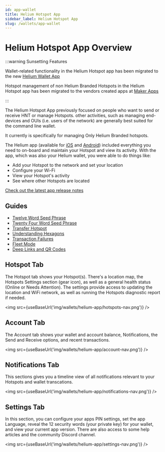```yaml
---
id: app-wallet
title: Helium Hotspot App
sidebar_label: Helium Hotspot App
slug: /wallets/app-wallet
---
```


# Helium Hotspot App Overview


:::warning Sunsetting Features

Wallet-related functionality in the Helium Hotspot app has been migrated to the new
[Helium Wallet App](/wallets/helium-wallet-app)

Hotspot management of non Helium Branded Hotspots in the Helium Hotspot app has been migrated to the
vendors created apps at [Maker Apps](/mine-hnt/maker-apps)

:::

The Helium Hotspot App previously focused on people who want to send or receive HNT or manage
Hotspots. other activities, such as managing end-devices and OUIs (i.e. users of the network) are
generally best suited for the command line wallet.

It currently is specifically for managing Only Helium Branded hotspots.

The Helium app (available for [iOS](https://apps.apple.com/us/app/helium-hotspot/id1450463605) and
[Android](https://play.google.com/store/apps/details?id=com.helium.wallet)) included everything you
need to on-board and maintain your Hotspot and view its activity. With the app, which was also your
Helium wallet, you were able to do things like:

- Add your Hotspot to the network and set your location
- Configure your Wi-Fi
- View your Hotspot's activity
- See where other Hotspots are located

[Check out the latest app release notes](https://engineering.helium.com/)

## Guides

- [Twelve Word Seed Phrase](/wallets/twelve-words)
- [Twenty Four Word Seed Phrase](/wallets/twenty-four-words)
- [Transfer Hotspot](/wallets/app-wallet/transfer-hotspot)
- [Understanding Hexagons](/wallets/app-wallet/hexagons)
- [Transaction Failures](/wallets/app-wallet/transaction-failures)
- [Fleet Mode](/wallets/app-wallet/fleet-mode)
- [Deep Links and QR Codes](/wallets/app-wallet/deep-links-and-qr-codes)

## Hotspot Tab

The Hotspot tab shows your Hotspot(s). There's a location map, the Hotspots Settings section (gear
icon), as well as a general health status (Online or Needs Attention). The settings provide access
to updating the location and WiFi network, as well as running the Hotspots diagnostic report if
needed.

<img src={useBaseUrl('img/wallets/helium-app/hotspots-nav.png')} />

## Account Tab

The Account tab shows your wallet and account balance, Notifications, the Send and Receive options,
and recent transactions.

<img src={useBaseUrl('img/wallets/helium-app/account-nav.png')} />

## Notifications Tab

This sections gives you a timeline view of all notifications relevant to your Hotspots and wallet
transcations.

<img src={useBaseUrl('img/wallets/helium-app/notifications-nav.png')} />

## Settings Tab

In this section, you can configure your apps PIN settings, set the app Language, reveal the 12
security words (your private key) for your wallet, and view your current app version. There are also
access to some help articles and the community Discord channel.

<img src={useBaseUrl('img/wallets/helium-app/settings-nav.png')} />
